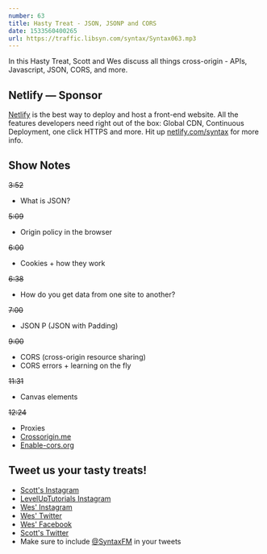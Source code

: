```yaml
---
number: 63
title: Hasty Treat - JSON, JSONP and CORS
date: 1533560400265
url: https://traffic.libsyn.com/syntax/Syntax063.mp3
---
```


In this Hasty Treat, Scott and Wes discuss all things cross-origin - APIs, Javascript, JSON, CORS, and more.

## Netlify — Sponsor

[Netlify](https://netlify.com/syntax) is the best way to deploy and host a front-end website. All the features developers need right out of the box: Global CDN, Continuous Deployment, one click HTTPS and more. Hit up [netlify.com/syntax](https://netlify.com/syntax) for more info.

## Show Notes

~~3:52~~

* What is JSON?

~~5:09~~

* Origin policy in the browser

~~6:00~~

* Cookies + how they work

~~6:38~~

* How do you get data from one site to another?

~~7:00~~

* JSON P (JSON with Padding)

~~9:00~~

* CORS (cross-origin resource sharing)
* CORS errors + learning on the fly

~~11:31~~

* Canvas elements

~~12:24~~

* Proxies
* [Crossorigin.me](https://corsproxy.github.io/)
* [Enable-cors.org](https://enable-cors.org/)

## Tweet us your tasty treats!

* [Scott's Instagram](https://www.instagram.com/stolinski/)
* [LevelUpTutorials Instagram](https://www.instagram.com/LevelUpTutorials/)
* [Wes' Instagram](https://www.instagram.com/wesbos/)
* [Wes' Twitter](https://twitter.com/wesbos)
* [Wes' Facebook](https://www.facebook.com/wesbos.developer)
* [Scott's Twitter](https://twitter.com/stolinski)
* Make sure to include [@SyntaxFM](https://twitter.com/SyntaxFM) in your tweets
